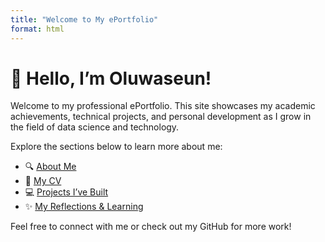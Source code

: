 ```yaml
---
title: "Welcome to My ePortfolio"
format: html
---
```


# 👋 Hello, I'm Oluwaseun!

Welcome to my professional ePortfolio. This site showcases my academic achievements, technical projects, and personal development as I grow in the field of data science and technology.

Explore the sections below to learn more about me:

- 🔍 [About Me](about.qmd)
- 📄 [My CV](cv.qmd)
- 💻 [Projects I've Built](projects.qmd)
- ✨ [My Reflections & Learning](reflection.qmd)

Feel free to connect with me or check out my GitHub for more work!
